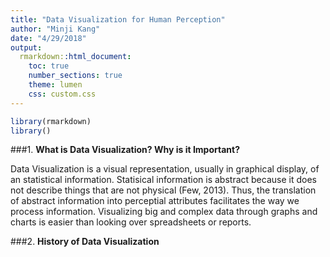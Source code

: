 ```yaml
---
title: "Data Visualization for Human Perception"
author: "Minji Kang"
date: "4/29/2018"
output: 
  rmarkdown::html_document: 
    toc: true
    number_sections: true
    theme: lumen
    css: custom.css
---
```


```r
library(rmarkdown)
library()
```


###1. __What is Data Visualization? Why is it Important?__

Data Visualization is a visual representation, usually in graphical display, of an statistical information. Statisical information is abstract because it does not describe things that are not physical (Few, 2013). Thus, the translation of abstract information into perceptial attributes facilitates the way we process information. Visualizing big and complex data through graphs and charts is easier than looking over spreadsheets or reports. 

###2. __History of Data Visualization__
